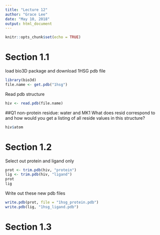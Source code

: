 ```yaml
---
title: "Lecture 12"
author: "Grace Lee"
date: "May 10, 2018"
output: html_document
---
```


```r
knitr::opts_chunk$set(echo = TRUE)
```

# Section 1.1

load bio3D package and download 1HSG pdb file
```r
library(bio3d)
file.name <- get.pdb("1hsg")
```

Read pdb structure
```r
hiv <- read.pdb(file.name)
```

##Q1
non-protein residue: water and MK1
What does resid correspond to and how would you get a listing of all reside values in this structure?
```r
hiv$atom
```

# Section 1.2

Select out protein and ligand only
```r
prot <- trim.pdb(hiv, "protein")
lig <- trim.pdb(hiv, "ligand")
prot
lig
```

Write out these new pdb files
```r
write.pdb(prot, file = "1hsg_protein.pdb")
write.pdb(lig, "1hsg_ligand.pdb")
```

# Section 1.3
```r

```



